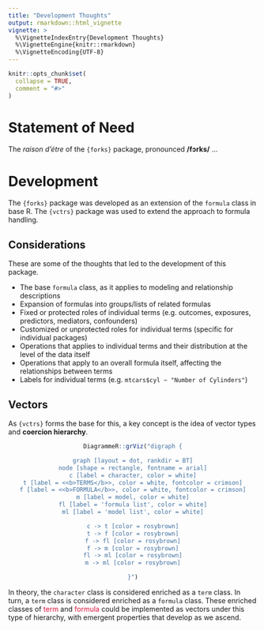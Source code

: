 ```yaml
---
title: "Development Thoughts"
output: rmarkdown::html_vignette
vignette: >
  %\VignetteIndexEntry{Development Thoughts}
  %\VignetteEngine{knitr::rmarkdown}
  %\VignetteEncoding{UTF-8}
---
```


```r
knitr::opts_chunk$set(
  collapse = TRUE,
  comment = "#>"
)
```

# Statement of Need

The _raison d'étre_ of the `{forks}` package, pronounced __/fɔrks/__ ...

# Development

The `{forks}` package was developed as an extension of the `formula` class in base R. The `{vctrs}` package was used to extend the approach to formula handling.

## Considerations

These are some of the thoughts that led to the development of this package.

- The base `formula` class, as it applies to modeling and relationship descriptions
- Expansion of formulas into groups/lists of related formulas
- Fixed or protected roles of individual terms (e.g. outcomes, exposures, predictors, mediators, confounders)
- Customized or unprotected roles for individual terms (specific for individual packages)
- Operations that applies to individual terms and their distribution at the level of the data itself
- Operations that apply to an overall formula itself, affecting the relationships between terms
- Labels for individual terms (e.g. `mtcars$cyl ~ "Number of Cylinders"`)

## Vectors

As `{vctrs}` forms the base for this, a key concept is the idea of vector types and __coercion hierarchy__.

<center>

```r
DiagrammeR::grViz("digraph {

graph [layout = dot, rankdir = BT]
node [shape = rectangle, fontname = arial]
c [label = character, color = white]
t [label = <<b>TERMS</b>>, color = white, fontcolor = crimson]
f [label = <<b>FORMULA</b>>, color = white, fontcolor = crimson]
m [label = model, color = white]
fl [label = 'formula list', color = white]
ml [label = 'model list', color = white]

c -> t [color = rosybrown]
t -> f [color = rosybrown]
f -> fl [color = rosybrown]
f -> m [color = rosybrown]
fl -> ml [color = rosybrown]
m -> ml [color = rosybrown]

}")
```

</center>

In theory, the `character` class is considered enriched as a `term` class. In turn, a `term` class is considered enriched as a `formula` class. These enriched classes of <span style = "color:crimson">term</span> and <span style = "color:crimson">formula</span> could be implemented as vectors under this type of hierarchy, with emergent properties that develop as we ascend.

